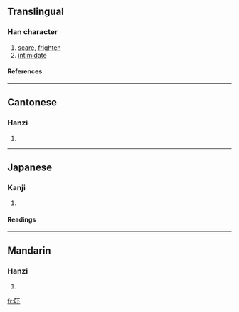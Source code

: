 {{see|嚇}}

==Translingual==
===Han character===
{{Han char|rad=口|as=03|sn=6|four=|canj=口一卜 (RMY)}}
# [[scare]], [[frighten]]
# [[intimidate]]
====References====
{{Han ref|kx=0177.021|dkj=03306|dj=0394.050|hdz=10577.020|uh=5413|ud=21523}}
----
==Cantonese==
===Hanzi===
{{yue-hanzi|jyut=|y=haak3}}
# {{defn|Cantonese}}
----
==Japanese==
===Kanji===
{{ja-kanji|grade=|rs=口03}}
# {{defn|Japanese}} 
====Readings====
{{ja-readings|on=[[か]] (ka)|kun=[[おどす]] (odosu)}}
----
==Mandarin==
===Hanzi===
{{cmn-hanzi|tra=嚇|pin=[[hè]] (he4), [[xià]] (xia4)|wg=ho<sup>4</sup>, hsia<sup>4</sup>}}
# {{defn|Mandarin}}

[[fr:吓]]